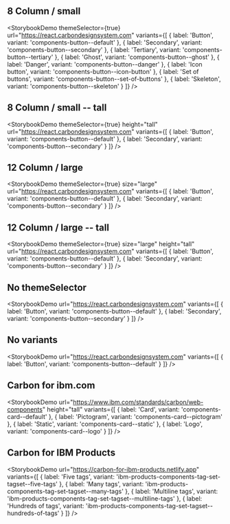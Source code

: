 ## 8 Column / small

<StorybookDemo
  themeSelector={true}
  url="https://react.carbondesignsystem.com"
  variants={[
    {
      label: 'Button',
      variant: 'components-button--default'
    },
    {
      label: 'Secondary',
      variant: 'components-button--secondary'
    },
    {
      label: 'Tertiary',
      variant: 'components-button--tertiary'
    },
    {
      label: 'Ghost',
      variant: 'components-button--ghost'
    },
    {
      label: 'Danger',
      variant: 'components-button--danger'
    },
    {
      label: 'Icon button',
      variant: 'components-button--icon-button'
    },
    {
      label: 'Set of buttons',
      variant: 'components-button--set-of-buttons'
    },
    {
      label: 'Skeleton',
      variant: 'components-button--skeleton'
    }
  ]}
/>

## 8 Column / small -- tall

<StorybookDemo
  themeSelector={true}
  height="tall"
  url="https://react.carbondesignsystem.com"
  variants={[
    {
      label: 'Button',
      variant: 'components-button--default'
    },
    {
      label: 'Secondary',
      variant: 'components-button--secondary'
    }
  ]}
/>

## 12 Column / large

<StorybookDemo
  themeSelector={true}
  size="large"
  url="https://react.carbondesignsystem.com"
  variants={[
    {
      label: 'Button',
      variant: 'components-button--default'
    },
    {
      label: 'Secondary',
      variant: 'components-button--secondary'
    }
  ]}
/>

## 12 Column / large -- tall

<StorybookDemo
  themeSelector={true}
  size="large"
  height="tall"
  url="https://react.carbondesignsystem.com"
  variants={[
    {
      label: 'Button',
      variant: 'components-button--default'
    },
    {
      label: 'Secondary',
      variant: 'components-button--secondary'
    }
  ]}
/>

## No themeSelector

<StorybookDemo
  url="https://react.carbondesignsystem.com"
  variants={[
    {
      label: 'Button',
      variant: 'components-button--default'
    },
    {
      label: 'Secondary',
      variant: 'components-button--secondary'
    }
  ]}
/>

## No variants

<StorybookDemo
  url="https://react.carbondesignsystem.com"
  variants={[
    {
      label: 'Button',
      variant: 'components-button--default'
    }
  ]}
/>

## Carbon for ibm.com

<StorybookDemo
  url="https://www.ibm.com/standards/carbon/web-components"
  height="tall"
  variants={[
    {
      label: 'Card',
      variant: 'components-card--default'
    },
    {
      label: 'Pictogram',
      variant: 'components-card--pictogram'
    },
    {
      label: 'Static',
      variant: 'components-card--static'
    },
    {
      label: 'Logo',
      variant: 'components-card--logo'
    }
  ]}
/>

## Carbon for IBM Products

<StorybookDemo
  url="https://carbon-for-ibm-products.netlify.app"
  variants={[
    {
      label: 'Five tags',
      variant: 'ibm-products-components-tag-set-tagset--five-tags'
    },
    {
      label: 'Many tags',
      variant: 'ibm-products-components-tag-set-tagset--many-tags'
    },
    {
      label: 'Multiline tags',
      variant: 'ibm-products-components-tag-set-tagset--multiline-tags'
    },
    {
      label: 'Hundreds of tags',
      variant: 'ibm-products-components-tag-set-tagset--hundreds-of-tags'
    }
  ]}
/>


